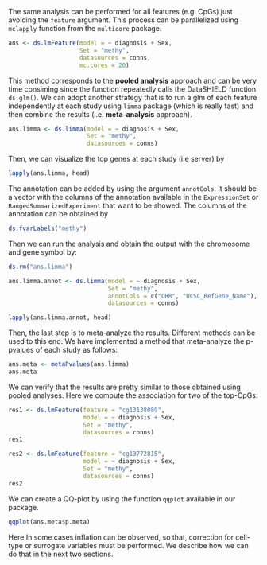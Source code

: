 The same analysis can be performed for all features (e.g. CpGs) just avoiding the `feature` argument. This process can be parallelized using `mclapply` function from the `multicore` package.


```r
ans <- ds.lmFeature(model = ~ diagnosis + Sex, 
                    Set = "methy",
                    datasources = conns,
                    mc.cores = 20)
```


This method corresponds to the **pooled analysis** approach and can be very time consiming since the function repeatedly calls the DataSHIELD function `ds.glm()`. We can adopt another strategy that is to run a glm of each feature independently at each study using `limma` package (which is really fast) and then combine the results (i.e. **meta-analysis** approach). 


```r
ans.limma <- ds.limma(model = ~ diagnosis + Sex,
                      Set = "methy", 
                      datasources = conns)
```

Then, we can visualize the top genes at each study (i.e server) by 

```r
lapply(ans.limma, head)
```

The annotation can be added by using the argument `annotCols`. It should be a vector with the columns of the annotation available in the `ExpressionSet` or `RangedSummarizedExperiment` that want to be showed. The columns of the annotation can be obtained by

```r
ds.fvarLabels("methy")
```

Then we can run the analysis and obtain the output with the chromosome and gene symbol by:
  
  
```r
ds.rm("ans.limma")
```



```r
ans.limma.annot <- ds.limma(model = ~ diagnosis + Sex,
                            Set = "methy", 
                            annotCols = c("CHR", "UCSC_RefGene_Name"),
                            datasources = conns)
```

```r
lapply(ans.limma.annot, head)
```


Then, the last step is to meta-analyze the results. Different methods can be used to this end. We have implemented a method that meta-analyze the p-pvalues of each study as follows:
  
```r
ans.meta <- metaPvalues(ans.limma)
ans.meta
``` 

We can verify that the results are pretty similar to those obtained using pooled analyses. Here we compute the association for two of the top-CpGs:
  
```r
res1 <- ds.lmFeature(feature = "cg13138089", 
                     model = ~ diagnosis + Sex, 
                     Set = "methy",
                     datasources = conns)
res1

res2 <- ds.lmFeature(feature = "cg13772815", 
                     model = ~ diagnosis + Sex, 
                     Set = "methy",
                     datasources = conns)
res2
```


We can create a QQ-plot by using the function `qqplot` available in our package.

```r
qqplot(ans.meta$p.meta)
```

Here In some cases inflation can be observed, so that, correction for cell-type or surrogate variables must be performed. We describe how we can do that in the next two sections.
